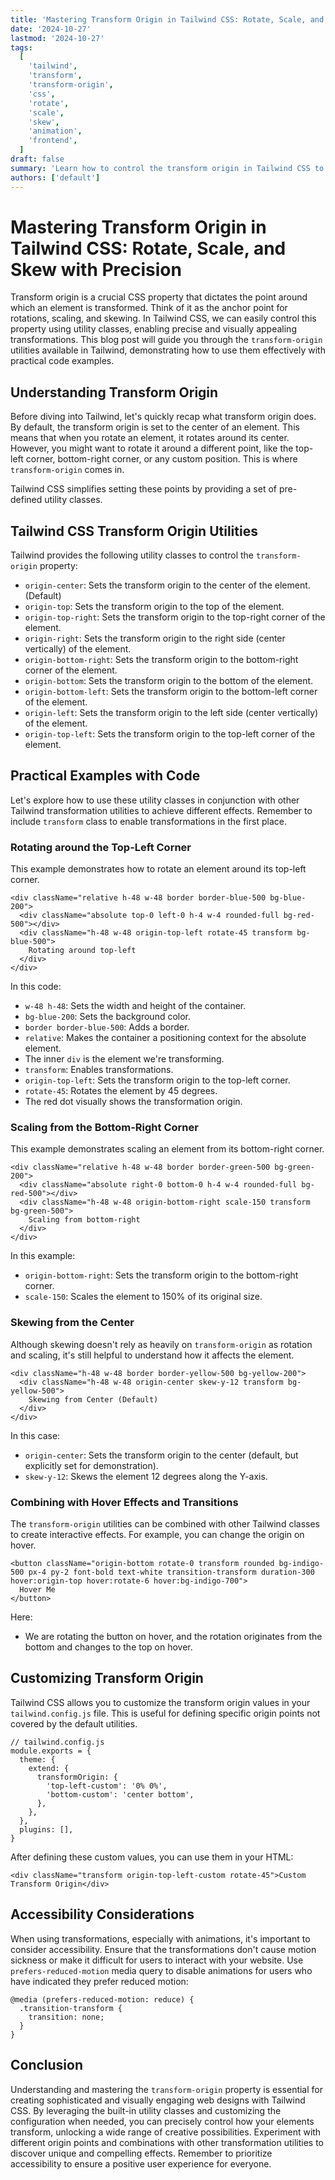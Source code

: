 ```yaml
---
title: 'Mastering Transform Origin in Tailwind CSS: Rotate, Scale, and Skew with Precision'
date: '2024-10-27'
lastmod: '2024-10-27'
tags:
  [
    'tailwind',
    'transform',
    'transform-origin',
    'css',
    'rotate',
    'scale',
    'skew',
    'animation',
    'frontend',
  ]
draft: false
summary: 'Learn how to control the transform origin in Tailwind CSS to precisely rotate, scale, and skew elements for stunning visual effects and animations. This comprehensive guide covers all the available utilities with practical examples.'
authors: ['default']
---
```


# Mastering Transform Origin in Tailwind CSS: Rotate, Scale, and Skew with Precision

Transform origin is a crucial CSS property that dictates the point around which an element is transformed. Think of it as the anchor point for rotations, scaling, and skewing. In Tailwind CSS, we can easily control this property using utility classes, enabling precise and visually appealing transformations. This blog post will guide you through the `transform-origin` utilities available in Tailwind, demonstrating how to use them effectively with practical code examples.

## Understanding Transform Origin

Before diving into Tailwind, let's quickly recap what transform origin does. By default, the transform origin is set to the center of an element. This means that when you rotate an element, it rotates around its center. However, you might want to rotate it around a different point, like the top-left corner, bottom-right corner, or any custom position. This is where `transform-origin` comes in.

Tailwind CSS simplifies setting these points by providing a set of pre-defined utility classes.

## Tailwind CSS Transform Origin Utilities

Tailwind provides the following utility classes to control the `transform-origin` property:

- `origin-center`: Sets the transform origin to the center of the element. (Default)
- `origin-top`: Sets the transform origin to the top of the element.
- `origin-top-right`: Sets the transform origin to the top-right corner of the element.
- `origin-right`: Sets the transform origin to the right side (center vertically) of the element.
- `origin-bottom-right`: Sets the transform origin to the bottom-right corner of the element.
- `origin-bottom`: Sets the transform origin to the bottom of the element.
- `origin-bottom-left`: Sets the transform origin to the bottom-left corner of the element.
- `origin-left`: Sets the transform origin to the left side (center vertically) of the element.
- `origin-top-left`: Sets the transform origin to the top-left corner of the element.

## Practical Examples with Code

Let's explore how to use these utility classes in conjunction with other Tailwind transformation utilities to achieve different effects. Remember to include `transform` class to enable transformations in the first place.

### Rotating around the Top-Left Corner

This example demonstrates how to rotate an element around its top-left corner.

```plaintext
<div className="relative h-48 w-48 border border-blue-500 bg-blue-200">
  <div className="absolute top-0 left-0 h-4 w-4 rounded-full bg-red-500"></div>
  <div className="h-48 w-48 origin-top-left rotate-45 transform bg-blue-500">
    Rotating around top-left
  </div>
</div>
```

In this code:

- `w-48 h-48`: Sets the width and height of the container.
- `bg-blue-200`: Sets the background color.
- `border border-blue-500`: Adds a border.
- `relative`: Makes the container a positioning context for the absolute element.
- The inner `div` is the element we're transforming.
- `transform`: Enables transformations.
- `origin-top-left`: Sets the transform origin to the top-left corner.
- `rotate-45`: Rotates the element by 45 degrees.
- The red dot visually shows the transformation origin.

### Scaling from the Bottom-Right Corner

This example demonstrates scaling an element from its bottom-right corner.

```plaintext
<div className="relative h-48 w-48 border border-green-500 bg-green-200">
  <div className="absolute right-0 bottom-0 h-4 w-4 rounded-full bg-red-500"></div>
  <div className="h-48 w-48 origin-bottom-right scale-150 transform bg-green-500">
    Scaling from bottom-right
  </div>
</div>
```

In this example:

- `origin-bottom-right`: Sets the transform origin to the bottom-right corner.
- `scale-150`: Scales the element to 150% of its original size.

### Skewing from the Center

Although skewing doesn't rely as heavily on `transform-origin` as rotation and scaling, it's still helpful to understand how it affects the element.

```plaintext
<div className="h-48 w-48 border border-yellow-500 bg-yellow-200">
  <div className="h-48 w-48 origin-center skew-y-12 transform bg-yellow-500">
    Skewing from Center (Default)
  </div>
</div>
```

In this case:

- `origin-center`: Sets the transform origin to the center (default, but explicitly set for demonstration).
- `skew-y-12`: Skews the element 12 degrees along the Y-axis.

### Combining with Hover Effects and Transitions

The `transform-origin` utilities can be combined with other Tailwind classes to create interactive effects. For example, you can change the origin on hover.

```plaintext
<button className="origin-bottom rotate-0 transform rounded bg-indigo-500 px-4 py-2 font-bold text-white transition-transform duration-300 hover:origin-top hover:rotate-6 hover:bg-indigo-700">
  Hover Me
</button>
```

Here:

- We are rotating the button on hover, and the rotation originates from the bottom and changes to the top on hover.

## Customizing Transform Origin

Tailwind CSS allows you to customize the transform origin values in your `tailwind.config.js` file. This is useful for defining specific origin points not covered by the default utilities.

```plaintext
// tailwind.config.js
module.exports = {
  theme: {
    extend: {
      transformOrigin: {
        'top-left-custom': '0% 0%',
        'bottom-custom': 'center bottom',
      },
    },
  },
  plugins: [],
}
```

After defining these custom values, you can use them in your HTML:

```plaintext
<div className="transform origin-top-left-custom rotate-45">Custom Transform Origin</div>
```

## Accessibility Considerations

When using transformations, especially with animations, it's important to consider accessibility. Ensure that the transformations don't cause motion sickness or make it difficult for users to interact with your website. Use `prefers-reduced-motion` media query to disable animations for users who have indicated they prefer reduced motion:

```plaintext
@media (prefers-reduced-motion: reduce) {
  .transition-transform {
    transition: none;
  }
}
```

## Conclusion

Understanding and mastering the `transform-origin` property is essential for creating sophisticated and visually engaging web designs with Tailwind CSS. By leveraging the built-in utility classes and customizing the configuration when needed, you can precisely control how your elements transform, unlocking a wide range of creative possibilities. Experiment with different origin points and combinations with other transformation utilities to discover unique and compelling effects. Remember to prioritize accessibility to ensure a positive user experience for everyone.
